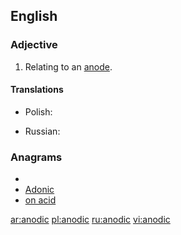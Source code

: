 ==English==

===Adjective===
{{en-adj|-}}

# Relating to an [[anode]].

====Translations====
{{trans-top}}
* Polish: {{t|pl|anodowy|m}}
{{trans-mid}}
* Russian: {{t|ru|анодный|sc=Cyrl|tr=anódnyj}}
{{trans-bottom}}

===Anagrams===
* {{alphagram|acdino}}
* [[Adonic#English|Adonic]]
* [[on acid#English|on acid]]


[[ar:anodic]]
[[pl:anodic]]
[[ru:anodic]]
[[vi:anodic]]